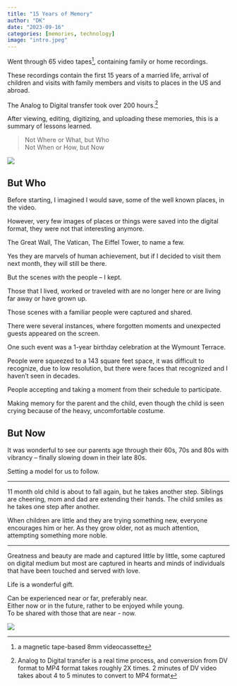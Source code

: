 ```yaml
---
title: "15 Years of Memory"
author: "DK"
date: "2023-09-16"
categories: [memories, technology]
image: "intro.jpeg"
---
```


Went through 65 video tapes[^1], containing family or home recordings.

[^1]: a magnetic tape-based 8mm videocassette

These recordings contain the first 15 years of a married life, arrival of children and visits with family members and visits to places in the US and abroad.

The Analog to Digital transfer took over 200 hours.[^2]

[^2]: Analog to Digital transfer is a real time process, and conversion from DV format to MP4 format takes roughly 2X times. 2 minutes of DV video takes about 4 to 5 minutes to convert to MP4 format

After viewing, editing, digitizing, and uploading these memories, this is a summary of lessons learned.

> Not Where or What, but Who\
> Not When or How, but Now

![](main.jpeg)

## But Who

Before starting, I imagined I would save, some of the well known places, in the video.

However, very few images of places or things were saved into the digital format, they were not that interesting anymore.

The Great Wall, The Vatican, The Eiffel Tower, to name a few.

Yes they are marvels of human achievement, but if I decided to visit them next month, they will still be there.

But the scenes with the people -- I kept.

Those that I lived, worked or traveled with are no longer here or are living far away or have grown up.

Those scenes with a familiar people were captured and shared.

There were several instances, where forgotten moments and unexpected guests appeared on the screen.

One such event was a 1-year birthday celebration at the Wymount Terrace.

People were squeezed to a 143 square feet space, it was difficult to recognize, due to low resolution, but there were faces that recognized and I haven't seen in decades.

People accepting and taking a moment from their schedule to participate.

Making memory for the parent and the child, even though the child is seen crying because of the heavy, uncomfortable costume.

## But Now

It was wonderful to see our parents age through their 60s, 70s and 80s with vibrancy -- finally slowing down in their late 80s.

Setting a model for us to follow.

------------------------------------------------------------------------

11 month old child is about to fall again, but he takes another step. Siblings are cheering, mom and dad are extending their hands. The child smiles as he takes one step after another.

When children are little and they are trying something new, everyone encourages him or her. As they grow older, not as much attention, attempting something more noble.

------------------------------------------------------------------------

Greatness and beauty are made and captured little by little, some captured on digital medium but most are captured in hearts and minds of individuals that have been touched and served with love.

Life is a wonderful gift.

Can be experienced near or far, preferably near.\
Either now or in the future, rather to be enjoyed while young.\
To be shared with those that are near - now.

![](STA_0518-PANO.jpg)

